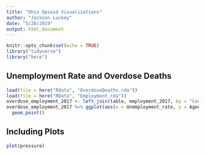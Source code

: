 ```yaml
---
title: "Ohio Opioid Visualizations"
author: "Jackson Luckey"
date: "5/28/2019"
output: html_document
---
```


```r
knitr::opts_chunk$set(echo = TRUE)
library("tidyverse")
library("here")
```

## Unemployment Rate and Overdose Deaths

```r
load(file = here("Rdata", "OverdoseDeaths.rda"))
load(file = here("RData", "Employment.rda"))
overdose_employment_2017 <- left_join(table, employment_2017, by = "County")
overdose_employment_2017 %>% ggplot(aes(x = Unemployment_rate, y = AgeAdjustedRate, colour = Median_Household_Income)) +
  geom_point()
```

## Including Plots

```r
plot(pressure)
```